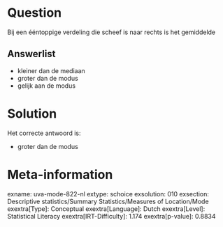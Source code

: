 Question
========

Bij een ééntoppige verdeling die scheef is naar rechts is het gemiddelde

Answerlist
----------

* kleiner dan de mediaan
* groter dan de modus
* gelijk aan de modus

Solution
========

Het correcte antwoord is: 

* groter dan de modus

Meta-information
================
exname: uva-mode-822-nl
extype: schoice
exsolution: 010
exsection: Descriptive statistics/Summary Statistics/Measures of Location/Mode
exextra[Type]: Conceptual
exextra[Language]: Dutch
exextra[Level]: Statistical Literacy
exextra[IRT-Difficulty]: 1.174
exextra[p-value]: 0.8834
